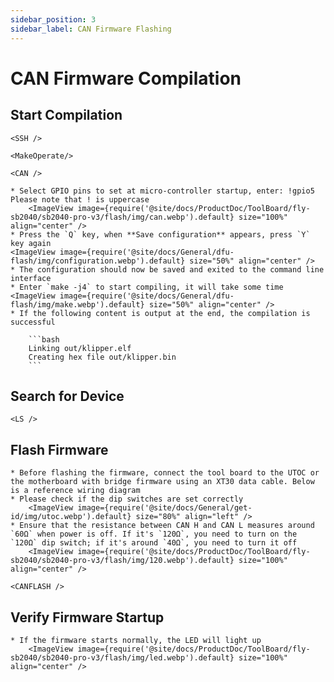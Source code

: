 ```yaml
---
sidebar_position: 3
sidebar_label: CAN Firmware Flashing
---
```





# CAN Firmware Compilation

## Start Compilation

    <SSH />

    <MakeOperate/>

    <CAN />

    * Select GPIO pins to set at micro-controller startup, enter: !gpio5 Please note that ! is uppercase
        <ImageView image={require('@site/docs/ProductDoc/ToolBoard/fly-sb2040/sb2040-pro-v3/flash/img/can.webp').default} size="100%" align="center" />
    * Press the `Q` key, when **Save configuration** appears, press `Y` key again
    <ImageView image={require('@site/docs/General/dfu-flash/img/configuration.webp').default} size="50%" align="center" />
    * The configuration should now be saved and exited to the command line interface
    * Enter `make -j4` to start compiling, it will take some time
    <ImageView image={require('@site/docs/General/dfu-flash/img/make.webp').default} size="50%" align="center" />
    * If the following content is output at the end, the compilation is successful

        ```bash
        Linking out/klipper.elf
        Creating hex file out/klipper.bin
        ```

## Search for Device

    <LS />


## Flash Firmware

    * Before flashing the firmware, connect the tool board to the UTOC or the motherboard with bridge firmware using an XT30 data cable. Below is a reference wiring diagram
    * Please check if the dip switches are set correctly
        <ImageView image={require('@site/docs/General/get-id/img/utoc.webp').default} size="80%" align="left" />
    * Ensure that the resistance between CAN H and CAN L measures around `60Ω` when power is off. If it's `120Ω`, you need to turn on the `120Ω` dip switch; if it's around `40Ω`, you need to turn it off
        <ImageView image={require('@site/docs/ProductDoc/ToolBoard/fly-sb2040/sb2040-pro-v3/flash/img/120.webp').default} size="100%" align="center" />

    <CANFLASH />

## Verify Firmware Startup

    * If the firmware starts normally, the LED will light up
        <ImageView image={require('@site/docs/ProductDoc/ToolBoard/fly-sb2040/sb2040-pro-v3/flash/img/led.webp').default} size="100%" align="center" />